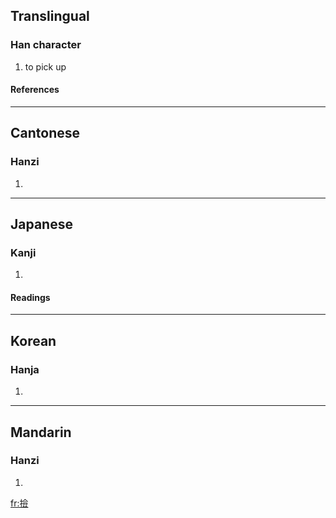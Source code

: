 {{see|捡}}

==Translingual==
===Han character===
{{Han char|rn=64|rad=手|as=13|sn=16|four=5808<sub>6</sub>|canj=手人一人 (QOMO)}}
# to pick up
====References====
{{Han ref|kx=0457.240|dkj=12779|dj=0806.070|hdz=31970.150|uh=64BF|ud=25791|bh=BEDF|bd=48863}}

----
==Cantonese==
===Hanzi===
{{yue-hanzi|jyut=|y=gim2}}
# {{defn|Cantonese}}

----
==Japanese==
===Kanji===
{{ja-kanji|grade=|rs=手13}}
# {{defn|Japanese}} 
====Readings====
{{ja-readings|on=[[れん]] (ren), [[けん]] (ken)|kun=[[こまねく]] (komaneku)}}

----
==Korean==
===Hanja===
{{ko-hanja|hangeul=검|eumhun=|rv=geom|mr=kŏm|y=kem}}
# {{defn|Korean}}

----
==Mandarin==
===Hanzi===
{{cmn-hanzi|sim=捡|pin=[[jiǎn]] (jian3), [[liàn]] (lian4)|wg=chien<sup>3</sup>, lien<sup>4</sup>}}
# {{defn|Mandarin}}

[[fr:撿]]